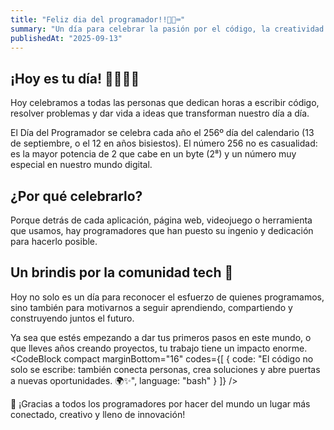 ```yaml
---
title: "Feliz dia del programador!!🎉🎉⌨"
summary: "Un día para celebrar la pasión por el código, la creatividad y las soluciones digitales que transforman el mundo."
publishedAt: "2025-09-13"
---
```


## ¡Hoy es tu día! 👨‍💻👩‍💻
Hoy celebramos a todas las personas que dedican horas a escribir código, resolver problemas y dar vida a ideas que transforman nuestro día a día.

El Día del Programador se celebra cada año el 256º día del calendario (13 de septiembre, o el 12 en años bisiestos). El número 256 no es casualidad: es la mayor potencia de 2 que cabe en un byte (2⁸) y un número muy especial en nuestro mundo digital.

## ¿Por qué celebrarlo?
Porque detrás de cada aplicación, página web, videojuego o herramienta que usamos, hay programadores que han puesto su ingenio y dedicación para hacerlo posible.

## Un brindis por la comunidad tech 🚀

Hoy no solo es un día para reconocer el esfuerzo de quienes programamos, sino también para motivarnos a seguir aprendiendo, compartiendo y construyendo juntos el futuro.

Ya sea que estés empezando a dar tus primeros pasos en este mundo, o que lleves años creando proyectos, tu trabajo tiene un impacto enorme.
<CodeBlock compact marginBottom="16" codes={[
  {
    code: "El código no solo se escribe: también conecta personas, crea soluciones y abre puertas a nuevas oportunidades. 🌍✨",
    language: "bash"
  }
]} />

🙌 ¡Gracias a todos los programadores por hacer del mundo un lugar más conectado, creativo y lleno de innovación!